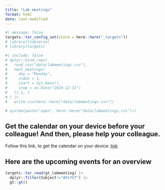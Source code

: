 ```yaml
---
title: "Lab meetings"
format: html
date: last-modified
---
```


```r
#| message: false
targets::tar_config_set(store = here::here("_targets"))
# library(tidyverse)
# library(targets)
```

```r
#| include: false
# dplyr::bind_rows(
#   read_csv("data/labmeetings.csv"),
#   next_meetings(
#     day = "Monday",
#     index = 1,
#     start = Sys.Date(),
#     stop = as.Date("2024-12-31")
#   )[-1, ]
# ) |>
#   write.csv(here::here("data/labmeetings.csv"))

# system(paste("open", here::here("data/labmeetings.csv")))
```

## Get the calendar on your device before your colleague! And then, please help your colleague.

Follow this link, to get the calendar on your device:
[link](webcal://raw.githubusercontent.com/agdamsbo/ccRauh/main/ccrauh_labmeeting.ics)

## Here are the upcoming events for an overview

```r
targets::tar_read(gt_labmeeting) |>
  dplyr::filter(Subject!="AFLYST") |> 
  gt::gt()
```
